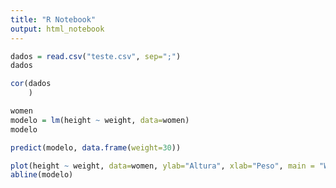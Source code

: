 ```yaml
---
title: "R Notebook"
output: html_notebook
---
```

```r
dados = read.csv("teste.csv", sep=";")
dados
```
```r
cor(dados
    )
```
```r
women
modelo = lm(height ~ weight, data=women)
modelo
```
```r
predict(modelo, data.frame(weight=30))
```
```r
plot(height ~ weight, data=women, ylab="Altura", xlab="Peso", main = "Women")
abline(modelo)
```

